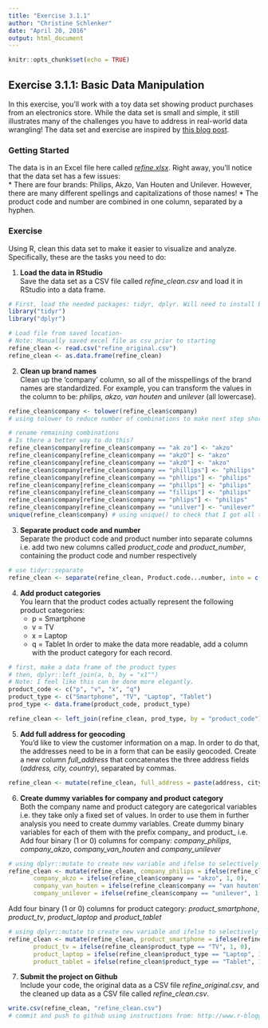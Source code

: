 ```yaml
---
title: "Exercise 3.1.1"
author: "Christine Schlenker"
date: "April 20, 2016"
output: html_document
---
```


```r
knitr::opts_chunk$set(echo = TRUE)
```

## Exercise 3.1.1: Basic Data Manipulation

<!-- Note: I'm also using this opportunity to practice making an R markdown file. -->

In this exercise, you'll work with a toy data set showing product purchases from an electronics store. While the data set is small and simple, it still illustrates many of the challenges you have to address in real-world data wrangling! The data set and exercise are inspired by [this blog post](http://d3-media.blogspot.nl/2013/11/how-to-refine-your-data.html).

### Getting Started

The data is in an Excel file here called  *[refine.xlsx](https://drive.google.com/file/d/0B9vKjeWdQHa5OE5UQ1k4TWJlelU/view)*. Right away, you'll notice that the data set has a few issues:  
* There are four brands: Philips, Akzo, Van Houten and Unilever. However, there are many different spellings and capitalizations of those names!
* The product code and number are combined in one column, separated by a hyphen.  

### Exercise

Using R, clean this data set to make it easier to visualize and analyze. Specifically, these are the tasks you need to do:

(@) **Load the data in RStudio**  
Save the data set as a CSV file called *refine_clean.csv* and load it in RStudio into a data frame.


```r
# First, load the needed packages: tidyr, dplyr. Will need to install both packages prior to running.
library("tidyr")
library("dplyr")

```



```r
# Load file from saved location-
# Note: Manually saved excel file as csv prior to starting
refine_clean <- read.csv("refine_original.csv")
refine_clean <- as.data.frame(refine_clean)
```


(@) **Clean up brand names**  
Clean up the 'company' column, so all of the misspellings of the brand names are standardized. For example, you can transform the values in the column to be: *philips, akzo, van houten* and *unilever* (all lowercase).



```r
refine_clean$company <- tolower(refine_clean$company)
# using tolower to reduce number of combinations to make next step shorter

```

```r
# rename remaining combinations
# Is there a better way to do this?
refine_clean$company[refine_clean$company == "ak zo"] <- "akzo"
refine_clean$company[refine_clean$company == "akzO"] <- "akzo"
refine_clean$company[refine_clean$company == "akz0"] <- "akzo"
refine_clean$company[refine_clean$company == "phillips"] <- "philips"
refine_clean$company[refine_clean$company == "phllips"] <- "philips"
refine_clean$company[refine_clean$company == "phillps"] <- "philips"
refine_clean$company[refine_clean$company == "fillips"] <- "philips"
refine_clean$company[refine_clean$company == "phlips"] <- "philips"
refine_clean$company[refine_clean$company == "unilver"] <- "unilever"
unique(refine_clean$company) # using unique() to check that I got all the combinations
```


(@) **Separate product code and number**  
Separate the product code and product number into separate columns i.e. add two new columns called *product_code* and *product_number*, containing the product code and number respectively


```r
# use tidyr::separate
refine_clean <- separate(refine_clean, Product.code...number, into = c("product_code", "product_number"), sep = "-")
```

(@) **Add product categories**  
You learn that the product codes actually represent the following product categories:
    + p = Smartphone
    + v = TV
    + x = Laptop
    + q = Tablet
In order to make the data more readable, add a column with the product category for each record.


```r
# first, make a data frame of the product types
# then, dplyr::left_join(a, b, by = "x1"")
# Note: I feel like this can be done more elegantly.
product_code <- c("p", "v", "x", "q")
product_type <- c("Smartphone", "TV", "Laptop", "Tablet")
prod_type <- data.frame(product_code, product_type)

refine_clean <- left_join(refine_clean, prod_type, by = "product_code")

```

(@) **Add full address for geocoding**  
You'd like to view the customer information on a map. In order to do that, the addresses need to be in a form that can be easily geocoded. Create a new column *full_address* that concatenates the three address fields (*address, city, country*), separated by commas.
```r
refine_clean <- mutate(refine_clean, full_address = paste(address, city, country, sep = ','))

```


(@) **Create dummy variables for company and product category**  
Both the company name and product category are categorical variables i.e. they take only a fixed set of values. In order to use them in further analysis you need to create dummy variables. Create dummy binary variables for each of them with the prefix company_ and product_ i.e.
Add four binary (1 or 0) columns for company: *company_philips*, *company_akzo*, *company_van_houten* and *company_unilever*

```r
# using dplyr::mutate to create new variable and ifelse to selectively fill with 1 or 0
refine_clean <- mutate(refine_clean, company_philips = ifelse(refine_clean$company == "philips", 1, 0),
       company_akzo = ifelse(refine_clean$company == "akzo", 1, 0),
       company_van_houten = ifelse(refine_clean$company == "van houten", 1, 0),
       company_unilever = ifelse(refine_clean$company == "unilever", 1, 0))
```


Add four binary (1 or 0) columns for product category: *product_smartphone*, *product_tv*, *product_laptop* and *product_tablet*
```r
# using dplyr::mutate to create new variable and ifelse to selectively fill with 1 or 0
refine_clean <- mutate(refine_clean, product_smartphone = ifelse(refine_clean$product_type == "Smartphone", 1, 0),
       product_tv = ifelse(refine_clean$product_type == "TV", 1, 0),
       product_laptop = ifelse(refine_clean$product_type == "Laptop", 1, 0),
       product_tablet = ifelse(refine_clean$product_type == "Tablet", 1, 0))

```


(@) **Submit the project on Github**  
Include your code, the original data as a CSV file *refine_original.csv*, and the cleaned up data as a CSV file called *refine_clean.csv*.
```r
write.csv(refine_clean, "refine_clean.csv")
# commit and push to github using instructions from: http://www.r-bloggers.com/rstudio-and-github/

```

